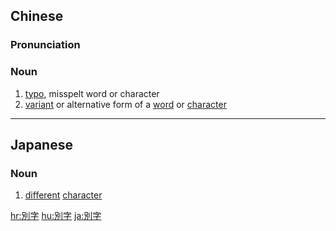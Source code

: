 {{also|别字}}
==Chinese==
{{zh-forms|s=别字}}

===Pronunciation===
{{zh-pron
|m=biézì
|c=bit6 zi6
|cat=n
}}

===Noun===
{{zh-noun}}

# [[typo]], misspelt word or character
# [[variant]] or alternative form of a [[word]] or [[character]]

{{zh-cat|Intermediate}}

----

==Japanese==
{{ja-kanjitab|べつ|じ|yomi=o}}

===Noun===
{{ja-noun|べつじ}}

# [[different]] [[character]]
#: {{ja-x|同形 '''別字'''|どうけい '''べつじ'''|heteronymous character; '''unrelated character''' with an identical shape}}

[[hr:別字]]
[[hu:別字]]
[[ja:別字]]